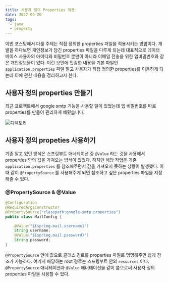 ```yaml
---
title: 사용자 정의 Properties 적용
date: 2022-09-20
tags:
  - java
  - property
---
```


이번 포스팅에서 다룰 주제는 직접 정의한 properties 파일을 적용시키는 방법이다. 개발을 하다보면 개인정보가 담긴 properties 파일을 다루게 되는데 대표적으로 데이터 베이스 사용자의 아이디와 비밀번호 뿐만이 아니라 이메일 전송을 위한 앱비밀번호와 같은 개인정보들이 있다. 이런 보안에 민감한 내용을 기본 파일인 `application.properties` 파일 말고 사용자가 직접 정의한 properties를 이용하게 되는데 이에 관한 내용을 정리하고자 한다.

## 사용자 정의 properties 만들기

최근 프로젝트에서 google smtp 기능을 사용할 일이 있었는데 앱 비밀번호를 따로 properties를 만들어 관리하게 해줬습니다.  

![디렉토리](./properties.png)

## 사용자 정의 propeties 사용하기

기존 알고 있던 방식은 스프링부트 애너테이션 중 `@Value` 라는 것을 사용해서 properties 안의 값을 가져오는 방식이 있었다. 하지만 해당 작업은 기존 `application.properties` 를 참조해주면서 값을 가져오지 못하는 상황이 발생했다. 이때 같이 `@PropertySource` 를 사용해주게 되면 참조하고 싶은 properties 파일을 지정해줄 수 있다.

### @PropertySource & @Value

```java
@Configuration
@RequiredArgsConstructor
@PropertySource("classpath:google-smtp.properties")
public class MailConfig {

    @Value("${spring.mail.username}")
    String username;
    @Value("${spring.mail.password}")
    String password;
}
```

`@PropertySource` 안에 값으로 클래스 경로를 properties 파일로 명명해주면 쉽게 참조가 가능하다. 여기서 해당하는 root 경로는 스프링부트 안의 `resources` 이다. `@PropertySource` 애너테이션과 `@Value` 애너테이션을 같이 씀으로써 사용자 정의 properties 파일을 사용할 수 있다.